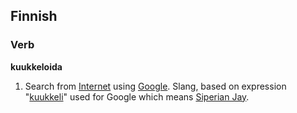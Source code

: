 ==Finnish==
===Verb===
'''kuukkeloida'''
#Search from [[Internet]] using [[Google]]. Slang, based on expression "[[kuukkeli]]" used for Google which means [[Siperian Jay]].
